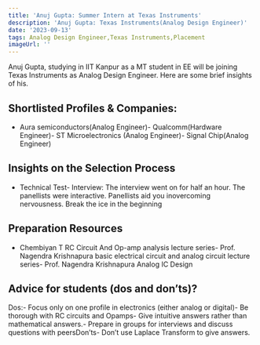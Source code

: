 ```yaml
---
title: 'Anuj Gupta: Summer Intern at Texas Instruments'
description: 'Anuj Gupta: Texas Instruments(Analog Design Engineer)'
date: '2023-09-13'
tags: Analog Design Engineer,Texas Instruments,Placement
imageUrl: ''
---
```


Anuj Gupta, studying in IIT Kanpur as a MT student in EE will be joining Texas Instruments as Analog Design Engineer. Here are some brief insights of his.

## Shortlisted Profiles & Companies:
- Aura semiconductors(Analog Engineer)- Qualcomm(Hardware Engineer)- ST Microelectronics (Analog Engineer)- Signal Chip(Analog Engineer)

## Insights on the Selection Process
- Technical Test- Interview: The interview went on for half an hour. The panellists were interactive. Panellists aid you inovercoming nervousness. Break the ice in the beginning

##  Preparation Resources
- Chembiyan T RC Circuit And Op-amp analysis lecture series- Prof. Nagendra Krishnapura basic electrical circuit and analog circuit lecture series- Prof. Nagendra Krishnapura Analog IC Design

## Advice for students (dos and don’ts)? 
Dos:- Focus only on one profile in electronics (either analog or digital)- Be thorough with RC circuits and Opamps- Give intuitive answers rather than mathematical answers.- Prepare in groups for interviews and discuss questions with peersDon’ts- Don’t use Laplace Transform to give answers.

